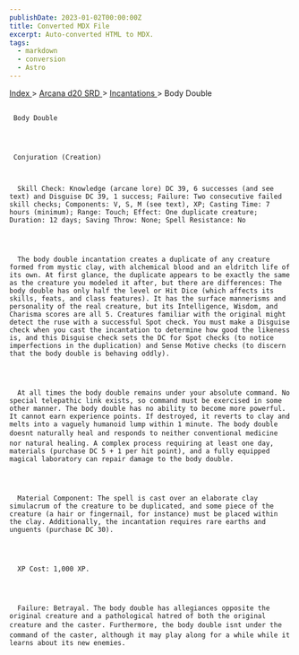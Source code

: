 ```yaml
---
publishDate: 2023-01-02T00:00:00Z
title: Converted MDX File
excerpt: Auto-converted HTML to MDX.
tags:
  - markdown
  - conversion
  - Astro
---
```


[
Index
](-index) >
[
Arcana d20 SRD
](arcana-d20-srd-index) >
[
Incantations
](arcana-d20-srd-incantations-index) > Body Double

##

     Body Double




     Conjuration (Creation)



      Skill Check: Knowledge (arcane lore) DC 39, 6 successes (and see text) and Disguise DC 39, 1 success; Failure: Two consecutive failed skill checks; Components: V, S, M (see text), XP; Casting Time: 7 hours (minimum); Range: Touch; Effect: One duplicate creature; Duration: 12 days; Saving Throw: None; Spell Resistance: No




      The body double incantation creates a duplicate of any creature formed from mystic clay, with alchemical blood and an eldritch life of its own. At first glance, the duplicate appears to be exactly the same as the creature you modeled it after, but there are differences: The body double has only half the level or Hit Dice (which affects its skills, feats, and class features). It has the surface mannerisms and personality of the real creature, but its Intelligence, Wisdom, and Charisma scores are all 5. Creatures familiar with the original might detect the ruse with a successful Spot check. You must make a Disguise check when you cast the incantation to determine how good the likeness is, and this Disguise check sets the DC for Spot checks (to notice imperfections in the duplication) and Sense Motive checks (to discern that the body double is behaving oddly).




      At all times the body double remains under your absolute command. No special telepathic link exists, so command must be exercised in some other manner. The body double has no ability to become more powerful. It cannot earn experience points. If destroyed, it reverts to clay and melts into a vaguely humanoid lump within 1 minute. The body double doesnt naturally heal and responds to neither conventional medicine nor natural healing. A complex process requiring at least one day, materials (purchase DC 5 + 1 per hit point), and a fully equipped magical laboratory can repair damage to the body double.




      Material Component: The spell is cast over an elaborate clay simulacrum of the creature to be duplicated, and some piece of the creature (a hair or fingernail, for instance) must be placed within the clay. Additionally, the incantation requires rare earths and unguents (purchase DC 30).




      XP Cost: 1,000 XP.




      Failure: Betrayal. The body double has allegiances opposite the original creature and a pathological hatred of both the original creature and the caster. Furthermore, the body double isnt under the command of the caster, although it may play along for a while while it learns about its new enemies.

